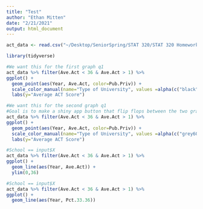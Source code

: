 ```yaml
---
title: "Test"
author: "Ethan Mitten"
date: "2/21/2021"
output: html_document
---
```


```r
act_data <- read.csv("~/Desktop/SeniorSpring/STAT 320/STAT 320 Homework 5/STAT320Homework5/MO_ACT_06-14.csv")
```

```r
library(tidyverse)
```

```r
#We want this for the first graph q1
act_data %>% filter(Ave.Act < 36 & Ave.Act > 1) %>%
ggplot() +
  geom_point(aes(Year, Ave.Act, color=Pub.Priv)) +
  scale_color_manual(name="Type of University", values =alpha(c("black","grey60"),c(1,.3))) +
  labs(y="Average ACT Score")
```

```r
#We want this for the second graph q1
#Goal is to make a shiny app button that flip flops between the two graphs
act_data %>% filter(Ave.Act < 36 & Ave.Act > 1) %>%
ggplot() +
  geom_point(aes(Year, Ave.Act, color=Pub.Priv)) +
  scale_color_manual(name="Type of University", values =alpha(c("grey60","black"), c(.3,1))) +
  labs(y="Average ACT Score")
```


```r
#School == input$X
act_data %>% filter(Ave.Act < 36 & Ave.Act > 1) %>%
ggplot() +
  geom_line(aes(Year, Ave.Act)) +
  ylim(0,36)
```

```r
#School == input$X
act_data %>% filter(Ave.Act < 36 & Ave.Act > 1) %>%
ggplot() +
  geom_line(aes(Year, Pct.33.36))
```






















